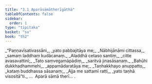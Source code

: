 ```yaml
---
title: "3.1 Aparāsāmātherīgāthā"
tableOfContents: false
sidebar:
  order: 1
type: "tipitaka"
basket: "su"
book: "th2"
---
```



<DynamicBreadcrumb />

<Division number="39" book="th2">

<Paragraph number="70" type="verses" book="th2">
_“Paṇṇavīsativassāni,_  
_yato pabbajitāya me;_  
_Nābhijānāmi cittassa,_  
_samaṃ laddhaṃ kudācanaṃ._  

</Paragraph>

</Division>
<Division number="40" book="th2">

<Paragraph number="71" type="verses" book="th2">
_Aladdhā cetaso santiṃ,_  
_citte avasavattinī;_  
_Tato saṃvegamāpādiṃ,_  
_saritvā jinasāsanaṃ._  

</Paragraph>

</Division>
<Division number="41" book="th2">

<Paragraph number="72" type="verses" book="th2">
_Bahūhi dukkhadhammehi,_  
_appamādaratāya me;_  
_Taṇhakkhayo anuppatto,_  
_kataṃ buddhassa sāsanaṃ;_  
_Ajja me sattamī ratti,_  
_yato taṇhā visositā”ti._  


</Paragraph>
</Division>

<Paragraph number="73" type="center" book="th2">
…  Aparā sāmā therī… .
</Paragraph>